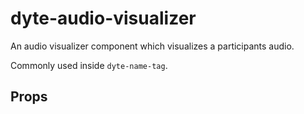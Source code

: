 # dyte-audio-visualizer

An audio visualizer component which visualizes a participants audio.

Commonly used inside `dyte-name-tag`.

## Props

<PropsTable of="dyte-audio-visualizer" />
